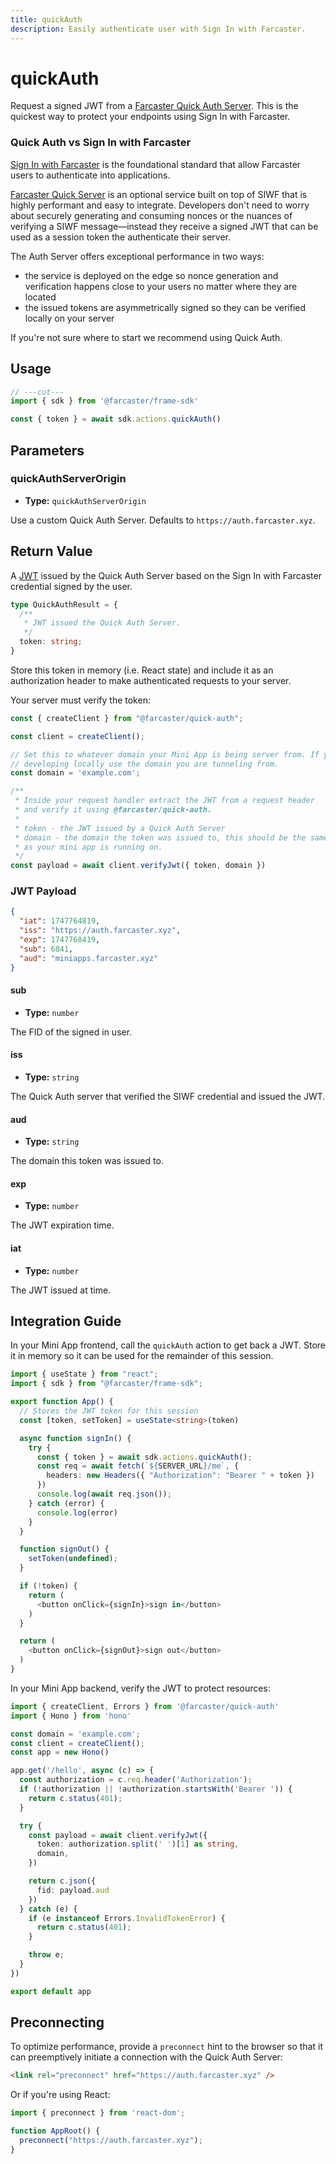 ```yaml
---
title: quickAuth
description: Easily authenticate user with Sign In with Farcaster.
---
```



# quickAuth

Request a signed JWT from a [Farcaster Quick Auth
Server](https://github.com/farcasterxyz/protocol/discussions/231). This is the
quickest way to protect your endpoints using Sign In with Farcaster.

### Quick Auth vs Sign In with Farcaster

[Sign In with
Farcaster](https://github.com/farcasterxyz/protocol/discussions/110) is the
foundational standard that allow Farcaster users to authenticate into
applications.

[Farcaster Quick
Server](https://github.com/farcasterxyz/protocol/discussions/231) is an
optional service built on top of SIWF that is highly performant and easy to
integrate. Developers don't need to worry about securely generating and
consuming nonces or the nuances of verifying a SIWF message—instead they
receive a signed JWT that can be used as a session token the authenticate their
server.

The Auth Server offers exceptional performance in two ways:
- the service is deployed on the edge so nonce generation and verification
  happens close to your users no matter where they are located
- the issued tokens are asymmetrically signed so they can be verified locally
  on your server

If you're not sure where to start we recommend using Quick Auth.


## Usage

```ts twoslash
// ---cut---
import { sdk } from '@farcaster/frame-sdk'

const { token } = await sdk.actions.quickAuth()
```

## Parameters

### quickAuthServerOrigin

- **Type:** `quickAuthServerOrigin`

Use a custom Quick Auth Server. Defaults to `https://auth.farcaster.xyz`.


## Return Value

A [JWT](https://datatracker.ietf.org/doc/html/rfc7519) issued by the Quick Auth
Server based on the Sign In with Farcaster credential signed by the user.

```ts
type QuickAuthResult = {
  /**
   * JWT issued the Quick Auth Server.
   */
  token: string;
}
```

Store this token in memory (i.e. React state) and include it as an
authorization header to make authenticated requests to your server. 

Your server must verify the token:

```ts
const { createClient } from "@farcaster/quick-auth";

const client = createClient();

// Set this to whatever domain your Mini App is being server from. If you're
// developing locally use the domain you are tunneling from.
const domain = 'example.com';

/**
 * Inside your request handler extract the JWT from a request header
 * and verify it using @farcaster/quick-auth.
 *
 * token - the JWT issued by a Quick Auth Server 
 * domain - the domain the token was issued to, this should be the same domain
 * as your mini app is running on.
 */
const payload = await client.verifyJwt({ token, domain })
```

### JWT Payload

```json
{
  "iat": 1747764819,
  "iss": "https://auth.farcaster.xyz",
  "exp": 1747768419,
  "sub": 6841,
  "aud": "miniapps.farcaster.xyz"
}
```

#### sub

- **Type:** `number`

The FID of the signed in user. 


#### iss

- **Type:** `string`

The Quick Auth server that verified the SIWF credential and issued the JWT.

#### aud

- **Type:** `string`

The domain this token was issued to.

#### exp

- **Type:** `number`

The JWT expiration time.

#### iat

- **Type:** `number`

The JWT issued at time.


## Integration Guide

In your Mini App frontend, call the `quickAuth` action to get back a JWT. Store
it in memory so it can be used for the remainder of this session.

```ts
import { useState } from "react";
import { sdk } from "@farcaster/frame-sdk";

export function App() {
  // Stores the JWT token for this session
  const [token, setToken] = useState<string>(token)

  async function signIn() {
    try {
      const { token } = await sdk.actions.quickAuth();
      const req = await fetch(`${SERVER_URL}/me`, {
        headers: new Headers({ "Authorization": "Bearer " + token })
      })
      console.log(await req.json());
    } catch (error) {
      console.log(error)
    }
  }

  function signOut() {
    setToken(undefined);
  }

  if (!token) {
    return (
      <button onClick={signIn}>sign in</button>
    )
  }

  return (
    <button onClick={signOut}>sign out</button>
  )
}
```

In your Mini App backend, verify the JWT to protect resources:

```ts
import { createClient, Errors } from '@farcaster/quick-auth'
import { Hono } from 'hono'

const domain = 'example.com';
const client = createClient();
const app = new Hono()

app.get('/hello', async (c) => {
  const authorization = c.req.header('Authorization');
  if (!authorization || !authorization.startsWith('Bearer ')) {
    return c.status(401);
  }

  try {
    const payload = await client.verifyJwt({
      token: authorization.split(' ')[1] as string,
      domain,
    })

    return c.json({
      fid: payload.aud
    })
  } catch (e) {
    if (e instanceof Errors.InvalidTokenError) {
      return c.status(401);
    }

    throw e;
  }
})

export default app
```

## Preconnecting

To optimize performance, provide a `preconnect` hint to the browser so that
it can preemptively initiate a connection with the Quick Auth Server:

```html
<link rel="preconnect" href="https://auth.farcaster.xyz" />
```

Or if you're using React:

```ts
import { preconnect } from 'react-dom';

function AppRoot() {
  preconnect("https://auth.farcaster.xyz");
}
```
